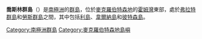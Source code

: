 {{Infobox islands
| name             = 喬斯林群島
| image name       =
| image caption    =
| locator map      = {{Location map|Antarctica|caption=|float=center|width=220|lat=-67.58|long=62.7}}
| map caption      = 在南極洲的位置
| nickname         =
| location         = [[南极洲|南极洲]]
| coordinates      = {{coord|67|35|S|62|42|E|type:landmark|display=inline,title}}
| archipelago      =
| total islands    =
| major islands    =
| area_km2         =
| length_km        =
| width_km         =
| highest mount    =
| elevation_m      =
| population       = 無人居住
| population as of =
| density_km2      =
| ethnic groups    =
| country          = 無
| additional info  = 基於[[南极条约体系|南极条约体系]]下進行管理
}}

'''喬斯林群島'''（{{lang-en|Jocelyn Islands}}）是[[南極洲|南極洲]]的[[群島|群島]]，位於[[麥克羅伯特森地|麥克羅伯特森地]]的[[霍姆灣|霍姆灣]]東部，處於[[弗拉特群島|弗拉特群島]]和[[勞斯群島|勞斯群島]]之間，其中包括[[利島|利島]]、[[韋爾納島|韋爾納島]]和[[彼特森島|彼特森島]]。

{{DEFAULTSORT:Jocelyn Islands}}
[[Category:南極洲群島|Category:南極洲群島]]
[[Category:麥克羅伯特森地島嶼|Category:麥克羅伯特森地島嶼]]


{{MacRobertsonLand-geo-stub}}
